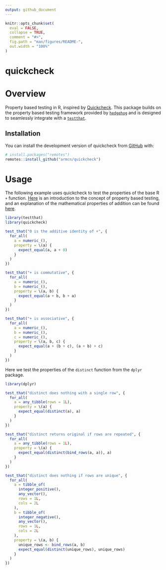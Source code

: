 ```yaml
---
output: github_document
---
```


<!-- README.md is generated from README.Rmd. Please edit that file -->

```r
knitr::opts_chunk$set(
  eval = FALSE,
  collapse = TRUE,
  comment = "#>",
  fig.path = "man/figures/README-",
  out.width = "100%"
)
```

# quickcheck

<!-- badges: start -->
<!-- badges: end -->

# Overview

Property based testing in R, inspired by [Quickcheck](https://en.wikipedia.org/wiki/QuickCheck). This package builds on the property based testing framework provided by [`hedgehog`](https://github.com/hedgehogqa/r-hedgehog) and is designed to seamlessly integrate with a [`testthat`](https://testthat.r-lib.org).

## Installation

You can install the development version of quickcheck from [GitHub](https://github.com/) with:

``` r
# install.packages("remotes")
remotes::install_github("armcn/quickcheck")
```

# Usage

The following example uses quickcheck to test the properties of the base R `+` function. [Here](https://fsharpforfunandprofit.com/posts/property-based-testing/) is an introduction to the concept of property based testing, and an explanation of the mathematical properties of addition can be found [here](https://www.khanacademy.org/math/cc-sixth-grade-math/cc-6th-factors-and-multiples/properties-of-numbers/a/properties-of-addition).

```r
library(testthat)
library(quickcheck)

test_that("0 is the additive identity of +", {
  for_all(
    a = numeric_(),
    property = \(a) {
      expect_equal(a, a + 0)
    }
  )          
})

test_that("+ is commutative", {
  for_all(
    a = numeric_(),
    b = numeric_(),
    property = \(a, b) {
      expect_equal(a + b, b + a)
    }
  )          
})

test_that("+ is associative", {
  for_all(
    a = numeric_(),
    b = numeric_(),
    c = numeric_(),
    property = \(a, b, c) {
      expect_equal(a + (b + c), (a + b) + c)
    }
  )          
})
```

Here we test the properties of the `distinct` function from 
the `dplyr` package.

```r
library(dplyr)

test_that("distinct does nothing with a single row", {
  for_all(
    a = any_tibble(rows = 1L),
    property = \(a) {
      expect_equal(distinct(a), a)
    }
  )
})

test_that("distinct returns original if rows are repeated", {
  for_all(
    a = any_tibble(rows = 1L),
    property = \(a) {
      expect_equal(distinct(bind_rows(a, a)), a)
    }
  )
})

test_that("distinct does nothing if rows are unique", {
  for_all(
    a = tibble_of(
      integer_positive(), 
      any_vector(),
      rows = 1L, 
      cols = 2L
    ),
    b = tibble_of(
      integer_negative(), 
      any_vector(),
      rows = 1L, 
      cols = 2L
    ),
    property = \(a, b) {
      unique_rows <- bind_rows(a, b)
      expect_equal(distinct(unique_rows), unique_rows)
    }
  )
})
```

